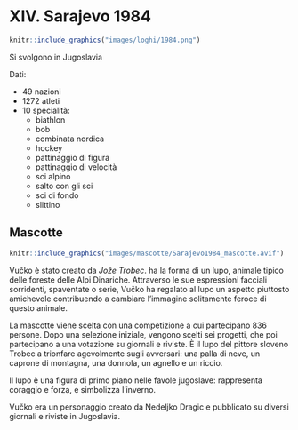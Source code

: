 # XIV. Sarajevo 1984 {-}

```{r, echo=FALSE, out.width='40%', fig.cap='XIV edizione dei Giochi olimpici invernali'}
knitr::include_graphics("images/loghi/1984.png")
```

Si svolgono in Jugoslavia

Dati:

* 49 nazioni
* 1272 atleti
* 10 specialità:
  * biathlon
  * bob
  * combinata nordica
  * hockey
  * pattinaggio di figura
  * pattinaggio di velocità
  * sci alpino
  * salto con gli sci
  * sci di fondo
  * slittino

## Mascotte {-}

```{r, echo=FALSE, out.width='40%', fig.cap='Vuč ko'}
knitr::include_graphics("images/mascotte/Sarajevo1984_mascotte.avif")
```

Vučko è stato creato da *Jože Trobec*. 
ha la forma di un lupo, animale tipico delle foreste delle Alpi Dinariche. Attraverso le sue espressioni facciali sorridenti, spaventate o serie, Vučko ha regalato al lupo un aspetto piuttosto amichevole contribuendo a cambiare l'immagine solitamente feroce di questo animale.

La mascotte viene scelta con una competizione a cui partecipano 836 persone. Dopo una selezione iniziale, vengono scelti sei progetti, che poi partecipano a una votazione su giornali e riviste. È il lupo del pittore sloveno Trobec a trionfare agevolmente sugli avversari: una palla di neve, un caprone di montagna, una donnola, un agnello e un riccio.

Il lupo è una figura di primo piano nelle favole jugoslave: rappresenta coraggio e forza, e simbolizza l'inverno.

Vučko era un personaggio creato da Nedeljko Dragic e pubblicato su diversi giornali e riviste in Jugoslavia.

